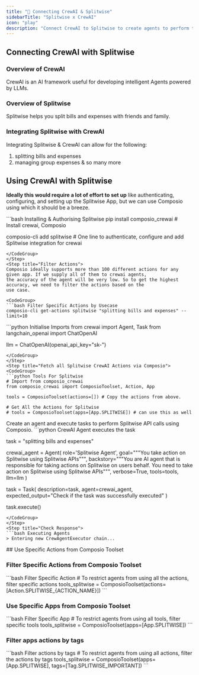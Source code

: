 ```yaml
---
title: "🚀 Connecting CrewAI & Splitwise"
sidebarTitle: "Splitwise x CrewAI"
icon: "play"
description: "Connect CrewAI to Splitwise to create agents to perform tasks using natural language"
---
```


## Connecting CrewAI with Splitwise

### Overview of CrewAI

CrewAI is an AI framework useful for developing intelligent Agents powered by LLMs.

### Overview of Splitwise

Splitwise helps you split bills and expenses with friends and family.

### Integrating Splitwise with CrewAI

Integrating Splitwise & CrewAI can allow for the following:

1. splitting bills and expenses
2. managing group expenses
& so many more

## Using CrewAI with Splitwise

<Steps>
<Step title="Setting Up the Environment">

**Ideally this would require a lot of effort to set up** like authenticating, configuring, and setting up the Splitwise App, but we can use Composio using which it should be a breeze.

<CodeGroup>
```bash Installing & Authorising Splitwise
pip install composio_crewai # Install crewai, Composio 

composio-cli add splitwise # One line to authenticate, configure and add Splitwise integration for crewai
```
</CodeGroup>
</Step>
<Step title="Filter Actions">
Composio ideally supports more than 100 different actions for any given app. If we supply all of them to crewai agents, 
the accuracy of the agent will be very low. So to get the highest accuracy, we need to filter the actions based on the 
use case.

<CodeGroup>
```bash Filter Specific Actions by Usecase
composio-cli get-actions splitwise "splitting bills and expenses" --limit=10
```
</CodeGroup>

</Step>
<Step title="Import Base Packages">

<CodeGroup>
```python Initialise Imports
from crewai import Agent, Task
from langchain_openai import ChatOpenAI

llm = ChatOpenAI(openai_api_key="sk-<OPENAI KEY>")
```
</CodeGroup>
</Step>
<Step title="Fetch all Splitwise CrewAI Actions via Composio">
<CodeGroup>
```python Tools For Splitwise
# Import from composio_crewai
from composio_crewai import ComposioToolset, Action, App

tools = ComposioToolset(actions=[]) # Copy the actions from above. 

# Get All the Actions for Splitwise
# tools = ComposioToolset(apps=[App.SPLITWISE]) # can use this as well
```
</CodeGroup>
</Step>
<Step title="Execute the Agent">
Create an agent and execute tasks to perform Splitwise API calls using Composio. 
<CodeGroup>
```python CrewAI Agent executes the task

task = "splitting bills and expenses"

crewai_agent = Agent(
    role='Splitwise Agent',
    goal="""You take action on Splitwise using Splitwise APIs""",
    backstory="""You are AI agent that is responsible for taking actions on Splitwise on users behalf. You need to take action on Splitwise using Splitwise APIs""",
    verbose=True,
    tools=tools,
    llm=llm
)

task = Task(
    description=task,
    agent=crewai_agent,
    expected_output="Check if the task was successfully executed"
)

task.execute()
```
</CodeGroup>
</Step>
<Step title="Check Response">
```bash Executing Agents
> Entering new CrewAgentExecutor chain...
```
</Step>
</Steps>
## Use Specific Actions from Composio Toolset

### Filter Specific Actions from Composio Toolset

<CodeGroup>
```bash Filter Specific Action
# To restrict agents from using all the actions, filter specific actions
tools_splitwise = ComposioToolset(actions=[Action.SPLITWISE_{ACTION_NAME}])
```
</CodeGroup>

### Use Specific Apps from Composio Toolset
<CodeGroup>
```bash Filter Specific App
# To restrict agents from using all tools, filter specific tools
tools_splitwise = ComposioToolset(apps=[App.SPLITWISE])
```
</CodeGroup>

### Filter apps actions by tags 
<CodeGroup>
```bash Filter actions by tags
# To restrict agents from using all actions, filter the actions by tags
tools_splitwise = ComposioToolset(apps=[App.SPLITWISE], tags=[Tag.SPLITWISE_IMPORTANT])
```
</CodeGroup>